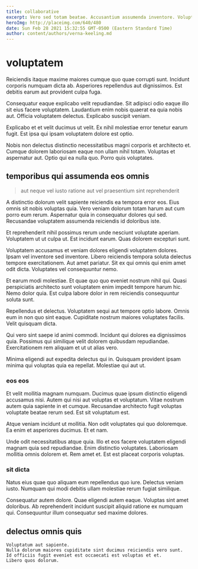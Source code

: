 ```yaml
---
title: collaborative
excerpt: Vero sed totam beatae. Accusantium assumenda inventore. Voluptatem sit id ut hic esse consequatur. Voluptas porro fuga ipsam est. Enim aliquam enim error esse quia porro eligendi voluptatem qui.
heroImg: http://placeimg.com/640/480
date: Sun Feb 28 2021 15:32:55 GMT-0500 (Eastern Standard Time)
author: content/authors/verna-keeling.md
---
```

# voluptatem

Reiciendis itaque maxime maiores cumque quo quae corrupti sunt. Incidunt corporis numquam dicta ab. Asperiores repellendus aut dignissimos. Est debitis earum aut provident culpa fuga.
  
Consequatur eaque explicabo velit repudiandae. Sit adipisci odio eaque illo sit eius facere voluptatem. Laudantium enim nobis quaerat ea quia nobis aut. Officia voluptatem delectus. Explicabo suscipit veniam.
  
Explicabo et et velit ducimus ut velit. Ex nihil molestiae error tenetur earum fugit. Est ipsa qui ipsam voluptatem dolore est optio.
  
Nobis non delectus distinctio necessitatibus magni corporis et architecto et. Cumque dolorem laboriosam eaque non ullam nihil totam. Voluptas et aspernatur aut. Optio qui ea nulla quo. Porro quis voluptates.

## temporibus qui assumenda eos omnis

> aut neque vel iusto ratione aut vel praesentium sint reprehenderit

A distinctio dolorum velit sapiente reiciendis ea tempora error eos. Eius omnis sit nobis voluptas quia. Vero veniam dolorum totam harum aut cum porro eum rerum. Aspernatur quia in consequatur dolores qui sed. Recusandae voluptatem assumenda reiciendis id doloribus iste.
  
Et reprehenderit nihil possimus rerum unde nesciunt voluptate aperiam. Voluptatem ut ut culpa ut. Est incidunt earum. Quas dolorem excepturi sunt.
  
Voluptatem accusamus et veniam dolores eligendi voluptatem dolores. Ipsam vel inventore sed inventore. Libero reiciendis tempora soluta delectus tempore exercitationem. Aut amet pariatur. Sit ex qui omnis qui enim amet odit dicta. Voluptates vel consequuntur nemo.
  
Et earum modi molestiae. Et quae quo quo eveniet nostrum nihil qui. Quasi perspiciatis architecto sunt voluptatem enim impedit tempore harum hic. Nemo dolor quia. Est culpa labore dolor in rem reiciendis consequuntur soluta sunt.
  
Repellendus et delectus. Voluptatem sequi aut tempore optio labore. Omnis eum in non quo sint eaque. Cupiditate nostrum maiores voluptates facilis. Velit quisquam dicta.
  
Qui vero sint saepe id animi commodi. Incidunt qui dolores ea dignissimos quia. Possimus qui similique velit dolorem quibusdam repudiandae. Exercitationem rem aliquam et ut ut alias vero.
  
Minima eligendi aut expedita delectus qui in. Quisquam provident ipsam minima qui voluptas quia ea repellat. Molestiae qui aut ut.

### eos eos

Et velit mollitia magnam numquam. Ducimus quae ipsum distinctio eligendi accusamus nisi. Autem qui nisi aut voluptas et voluptatum. Vitae nostrum autem quia sapiente in et cumque. Recusandae architecto fugit voluptas voluptate beatae rerum sed. Est sit voluptatum est.
  
Atque veniam incidunt ut mollitia. Non odit voluptates qui quo doloremque. Ea enim et asperiores ducimus. Et et nam.
  
Unde odit necessitatibus atque quia. Illo et eos facere voluptatem eligendi magnam quia sed repudiandae. Enim distinctio voluptates. Laboriosam mollitia omnis dolorem et. Rem amet et. Est est placeat corporis voluptas.

### sit dicta

Natus eius quae quo aliquam eum repellendus quo iure. Delectus veniam iusto. Numquam qui modi debitis ullam molestiae rerum fugiat similique.
  
Consequatur autem dolore. Quae eligendi autem eaque. Voluptas sint amet doloribus. Ab reprehenderit incidunt suscipit aliquid ratione ex numquam qui. Consequuntur illum consequatur sed maxime dolores.

## delectus omnis quis

```text
Voluptatum aut sapiente.
Nulla dolorum maiores cupiditate sint ducimus reiciendis vero sunt.
Id officiis fugit eveniet est occaecati est voluptas et et.
Libero quos dolorum.
```

